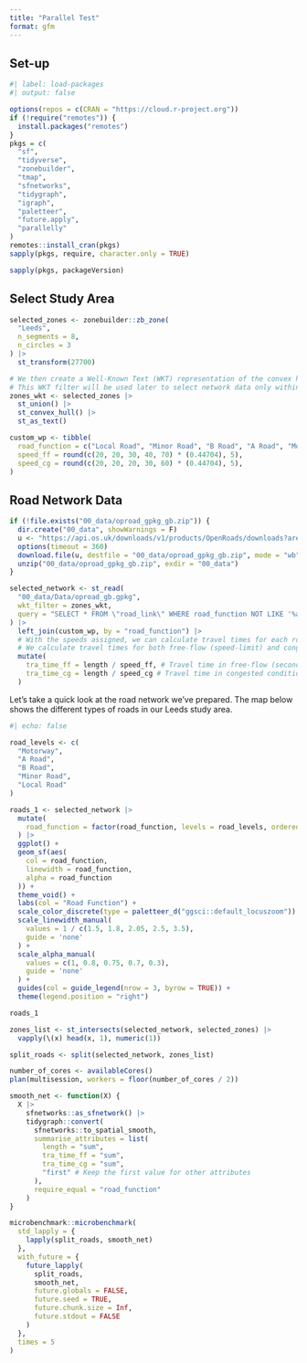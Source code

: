 ```yaml
---
title: "Parallel Test"
format: gfm
---
```


## Set-up

```r
#| label: load-packages
#| output: false

options(repos = c(CRAN = "https://cloud.r-project.org"))
if (!require("remotes")) {
  install.packages("remotes")
}
pkgs = c(
  "sf",
  "tidyverse",
  "zonebuilder",
  "tmap",
  "sfnetworks",
  "tidygraph",
  "igraph",
  "paletteer",
  "future.apply",
  "parallelly"
)
remotes::install_cran(pkgs)
sapply(pkgs, require, character.only = TRUE)

```

```r
sapply(pkgs, packageVersion)
```

## Select Study Area


```r
selected_zones <- zonebuilder::zb_zone(
  "Leeds",
  n_segments = 8,
  n_circles = 3
) |>
  st_transform(27700)

# We then create a Well-Known Text (WKT) representation of the convex hull of these zones.
# This WKT filter will be used later to select network data only within our area of interest.
zones_wkt <- selected_zones |>
  st_union() |>
  st_convex_hull() |>
  st_as_text()
```

```r
custom_wp <- tibble(
  road_function = c("Local Road", "Minor Road", "B Road", "A Road", "Motorway"),
  speed_ff = round(c(20, 20, 30, 40, 70) * (0.44704), 5),
  speed_cg = round(c(20, 20, 20, 30, 60) * (0.44704), 5),
)
```

## Road Network Data


```r
if (!file.exists("00_data/oproad_gpkg_gb.zip")) {
  dir.create("00_data", showWarnings = F)
  u <- "https://api.os.uk/downloads/v1/products/OpenRoads/downloads?area=GB&format=GeoPackage&redirect"
  options(timeout = 360)
  download.file(u, destfile = "00_data/oproad_gpkg_gb.zip", mode = "wb")
  unzip("00_data/oproad_gpkg_gb.zip", exdir = "00_data")
}
```



```r
selected_network <- st_read(
  "00_data/Data/oproad_gb.gpkg",
  wkt_filter = zones_wkt,
  query = "SELECT * FROM \"road_link\" WHERE road_function NOT LIKE '%access%'"
) |>
  left_join(custom_wp, by = "road_function") |>
  # With the speeds assigned, we can calculate travel times for each road segment.
  # We calculate travel times for both free-flow (speed-limit) and congested conditions.
  mutate(
    tra_time_ff = length / speed_ff, # Travel time in free-flow (seconds)
    tra_time_cg = length / speed_cg # Travel time in congested conditions (seconds)
  )

```

Let's take a quick look at the road network we've prepared. The map below shows the different types of roads in our Leeds study area.

```r
#| echo: false

road_levels <- c(
  "Motorway",
  "A Road",
  "B Road",
  "Minor Road",
  "Local Road"
)

roads_1 <- selected_network |>
  mutate(
    road_function = factor(road_function, levels = road_levels, ordered = T)
  ) |>
  ggplot() +
  geom_sf(aes(
    col = road_function,
    linewidth = road_function,
    alpha = road_function
  )) +
  theme_void() +
  labs(col = "Road Function") +
  scale_color_discrete(type = paletteer_d("ggsci::default_locuszoom")) +
  scale_linewidth_manual(
    values = 1 / c(1.5, 1.8, 2.05, 2.5, 3.5),
    guide = 'none'
  ) +
  scale_alpha_manual(
    values = c(1, 0.8, 0.75, 0.7, 0.3),
    guide = 'none'
  ) +
  guides(col = guide_legend(nrow = 3, byrow = TRUE)) +
  theme(legend.position = "right")

roads_1
```

```r
zones_list <- st_intersects(selected_network, selected_zones) |>
  vapply(\(x) head(x, 1), numeric(1))
```

```r
split_roads <- split(selected_network, zones_list)
```

```r
number_of_cores <- availableCores()
plan(multisession, workers = floor(number_of_cores / 2))
```


```r
smooth_net <- function(X) {
  X |>
    sfnetworks::as_sfnetwork() |>
    tidygraph::convert(
      sfnetworks::to_spatial_smooth,
      summarise_attributes = list(
        length = "sum",
        tra_time_ff = "sum",
        tra_time_cg = "sum",
        "first" # Keep the first value for other attributes
      ),
      require_equal = "road_function"
    )
}
```

```r
microbenchmark::microbenchmark(
  std_lapply = {
    lapply(split_roads, smooth_net)
  },
  with_future = {
    future_lapply(
      split_roads,
      smooth_net,
      future.globals = FALSE,
      future.seed = TRUE,
      future.chunk.size = Inf,
      future.stdout = FALSE
    )
  },
  times = 5
)
```